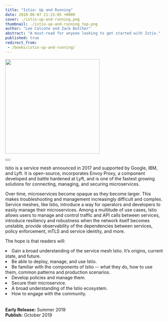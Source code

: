 ```yaml
---
title: "Istio: Up and Running"
date: 2018-06-07 21:15:05 +0000
cover: ./istio-up-and-running.png
thumbnail: ./istio-up-and-running_top.png
author: "Lee Calcote and Zack Butcher"
abstract: "A must-read for anyone looking to get started with Istio."
published: true
redirect_from:
 - /books/istio-up-and-running/
---
```



<BookWrapper>

<div className="book"><a href="http://www.jdoqocy.com/click-100001276-11290546?url=http%3A%2F%2Fshop.oreilly.com%2Fproduct%2F0636920203940.do%3Fcmp%3Daf-velocity-books-video-product_cj_0636920203940_%25zp&cjsku=0636920203940"><img className="card" width="300px" src={istio_book} align="center" /></a><div>&nbsp;</div>
    <Button primary className="banner-btn one pa-8" title="Get the Book" url="http://www.jdoqocy.com/click-100001276-11290546?url=http%3A%2F%2Fshop.oreilly.com%2Fproduct%2F0636920203940.do%3Fcmp%3Daf-velocity-books-video-product_cj_0636920203940_%25zp&cjsku=0636920203940" external="true"  />
</div>

Istio is a service mesh announced in 2017 and supported by Google, IBM, and Lyft. It is open-source, incorporates Envoy Proxy, a component developed and battle hardened at Lyft, and is one of the fastest growing solutions for connecting, managing, and securing microservices.

Over time, microservices become opaque as they become larger. This makes troubleshooting and management increasingly difficult and complex. Service meshes, like Istio, introduce a way for operators and developers to easily manage their microservices. Among a multitude of use cases, Istio allows users to manage and control traffic and API calls between services, introduce resiliency and robustness when the network itself becomes unstable, provide observability of the dependencies between services, policy enforcement, mTLS and service identity, and more.

The hope is that readers will:

<li> Gain a broad understanding of the service mesh Istio. It’s origins, current state, and future. </li>
<li> Be able to deploy, manage, and use Istio. </li>
<li> Be familiar with the components of Istio -- what they do, how to use them, common patterns and production scenarios.</li>
<li> Develop policies and manage them.</li>
<li> Secure their microservice.</li>
<li> A broad understanding of the Istio ecosystem.</li>
<li> How to engage with the community.</li>

<br/>
<br/><b>Early Release:</b> Summer 2019
<br/><b>Publish:</b> October 2019

</BookWrapper>
